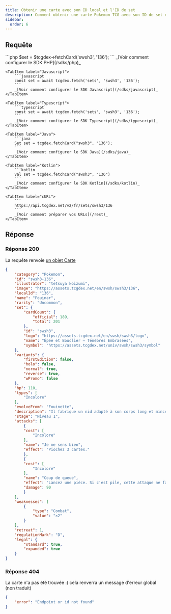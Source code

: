 ```yaml
---
title: Obtenir une carte avec son ID local et l'ID de set
description: Comment obtenir une carte Pokemon TCG avec son ID de set et ID local en utilisant l'API REST de TCGdex
sidebar:
  order: 6
---
```



## Requête
<Tabs syncKey="sdk">
	<TabItem label="PHP">
		```php
		$set = $tcgdex->fetchCard('swsh3', '136');
		```
		_[Voir comment configurer le SDK PHP](/sdks/php)_
	</TabItem>

	<TabItem label="Javascript">
		```javascript
		const set = await tcgdex.fetch('sets', 'swsh3', '136');
		```
		_[Voir comment configurer le SDK Javascript](/sdks/javascript)_
	</TabItem>

	<TabItem label="Typescript">
		```typescript
		const set = await tcgdex.fetch('sets', 'swsh3', '136');
		```
		_[Voir comment configurer le SDK Typescript](/sdks/typescript)_
	</TabItem>

	<TabItem label="Java">
		```java
		Set set = tcgdex.fetchCard("swsh3", "136");
		```
		_[Voir comment configurer le SDK Java](/sdks/java)_
	</TabItem>

	<TabItem label="Kotlin">
		```kotlin
		val set = tcgdex.fetchCard("swsh3", "136")
		```
		_[Voir comment configurer le SDK Kotlin](/sdks/kotlin)_
	</TabItem>

	<TabItem label="cURL">
		```
		https://api.tcgdex.net/v2/fr/sets/swsh3/136
		```
		_[Voir comment préparer vos URLs](/rest)_
	</TabItem>
</Tabs>

## Réponse

### Réponse 200

La requête renvoie [un objet Carte](/reference/card)

```json
{
	"category": "Pokemon",
	"id": "swsh3-136",
	"illustrator": "tetsuya koizumi",
	"image": "https://assets.tcgdex.net/en/swsh/swsh3/136",
	"localId": "136",
	"name": "Fouinar",
	"rarity": "Uncommon",
	"set": {
		"cardCount": {
			"official": 189,
			"total": 201
		},
		"id": "swsh3",
		"logo": "https://assets.tcgdex.net/en/swsh/swsh3/logo",
		"name": "Épée et Bouclier – Ténèbres Embrasées",
		"symbol": "https://assets.tcgdex.net/univ/swsh/swsh3/symbol"
	},
	"variants": {
		"firstEdition": false,
		"holo": false,
		"normal": true,
		"reverse": true,
		"wPromo": false
	},
	"hp": 110,
	"types": [
		"Incolore"
	],
	"evolveFrom": "Fouinette",
	"description": "Il fabrique un nid adapté à son corps long et mince. Le nid est impossible à pénétrer pour les autres Pokémon.",
	"stage": "Niveau 1",
	"attacks": [
		{
		"cost": [
			"Incolore"
		],
		"name": "Je me sens bien",
		"effect": "Piochez 3 cartes."
		},
		{
		"cost": [
			"Incolore"
		],
		"name": "Coup de queue",
		"effect": "Lancez une pièce. Si c'est pile, cette attaque ne fait rien.",
		"damage": 90
		}
	],
	"weaknesses": [
		{
			"type": "Combat",
			"value": "×2"
		}
	],
	"retreat": 1,
	"regulationMark": "D",
	"legal": {
		"standard": true,
		"expanded": true
	}
}
```

### Réponse 404

La carte n'a pas été trouvée :( cela renverra un message d'erreur global (non traduit)

```json
{
	"error": "Endpoint or id not found"
}
```
